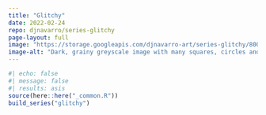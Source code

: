 ```yaml
---
title: "Glitchy"
date: 2022-02-24
repo: djnavarro/series-glitchy
page-layout: full
image: "https://storage.googleapis.com/djnavarro-art/series-glitchy/800/pollen_35_3500.jpg"
image-alt: "Dark, grainy greyscale image with many squares, circles and distorted arcs"
---
```

   
::: {.grid}
  
```r
#| echo: false
#| message: false
#| results: asis
source(here::here("_common.R"))
build_series("glitchy")
```
   
:::
   
